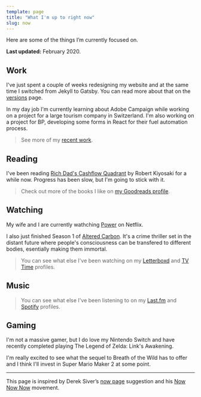 ```yaml
---
template: page
title: "What I'm up to right now"
slug: now
---
```



Here are some of the things I’m currently focused on.

**Last updated:** February 2020.

## Work
I've just spent a couple of weeks redesigning my website and at the same time I switched from Jekyll to Gatsby. You can read more about that on the [versions](/versions/) page.

In my day job I'm currently learning about Adobe Campaign while working on a project for a large tourism company in Switzerland. I'm also working on a project for BP, developing some forms in React for their fuel automation process.

<blockquote className="muted">
  See more of my <a href="/portfolio/">recent work</a>.
</blockquote>

## Reading
I've been reading [Rich Dad's Cashflow Quadrant](https://amzn.to/2Jgo3Z4) by Robert Kiyosaki for a while now. Progress has been slow, but I'm going to stick with it.

<blockquote className="muted">
  Check out more of the books I like on <a href="https://www.goodreads.com/ajaykarwal">my Goodreads profile</a>.
</blockquote>


## Watching
My wife and I are currently wathching [Power](https://www.netflix.com/title/70298433) on Netflix.

I also just finished Season 1 of [Altered Carbon](https://www.imdb.com/title/tt2261227/). It's a crime thriller set in the distant future where people's consciousness can be transfered to different bodies, esentially making them immortal.

<blockquote className="muted">
  You can see what else I've been watching on my <a href="https://letterboxd.com/ajaykarwal/">Letterboxd</a> and <a href="https://www.tvtime.com/en/user/38092710/profile">TV Time</a> profiles.
</blockquote>


## Music
<LastFM />

<blockquote className="muted">
  You can see what else I've been listening to on my <a href="https://www.last.fm/user/ajaykarwal">Last.fm</a> and <a href="https://open.spotify.com/user/keynote">Spotify</a> profiles.
</blockquote>


## Gaming
I'm not a massive gamer, but I do love my Nintendo Switch and have recently completed playing The Legend of Zelda: Link's Awakening. 

I'm really excited to see what the sequel to Breath of the Wild has to offer and I think I'll invest in Super Mario Maker 2 at some point.

---

This page is inspired by Derek Siver’s [now page](http://sivers.org/now) suggestion and his [Now Now Now](http://nownownow.com/) movement.
